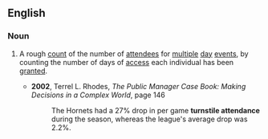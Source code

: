 ==English==

===Noun===
{{en-noun|sg=[[turnstile]] [[attendance]]}}

# {{context|event organization}} A rough [[count]] of the number of [[attendees]] for [[multiple]] [[day]] [[events]], by counting the number of days of [[access]] each individual has been [[granted]].
#* '''2002''', Terrel L. Rhodes, ''The Public Manager Case Book: Making Decisions in a Complex World'', page 146
#*: The Hornets had a 27% drop in per game '''turnstile attendance''' during the season, whereas the league's average drop was 2.2%.